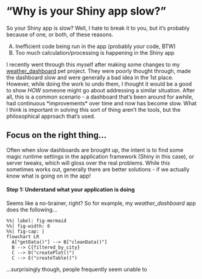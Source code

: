# "Why is your Shiny app slow?"

So your Shiny app is slow?  Well, I hate to break it to you, but it's probably because of one, or both, of these reasons.

A) Inefficient code being run in the app (probably _your_ code, BTW)
B) Too much calculation/processing is happening in the Shiny app

I recently went through this myself after making some changes to my [weather_dashboard](https://roger-andre.shinyapps.io/weather_dashboard/) pet project.   They were poorly thought through, made the dashboard slow and were generally a bad idea in the 1st place.  However, while doing the work to undo them, I thought it would be a good to show *HOW* someone might go about addressing a similar situation.  After all, this is a common scenario - a dashboard that's been around for awhile, had continuous \*improvements\* over time and now has become slow.  What I think is important in solving this sort of thing aren't the tools, but the philosophical approach that's used.

## Focus on the right thing...

Often when slow dashboards are brought up, the intent is to find some magic runtime settings in the application framework (Shiny in this case), or server tweaks, which will gloss over the real problems.  While this sometimes works out, generally there are better solutions - if we actually know what is going on in the app!

#### Step 1: Understand what your application is doing

Seems like a no-brainer, right?  So for example, my _weather_dashboard_ app does the following...

```mermaid
%%| label: fig-mermaid
%%| fig-width: 6
%%| fig-cap: |
flowchart LR
  A["getData()"] --> B["cleanData()"]
  B --> C{filtered_by_city}
  C --> D("createPlot()")
  C --> E("createTable()")
```

...surprisingly though, people frequently seem unable to 
